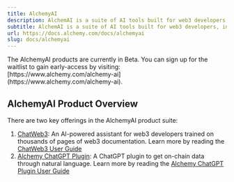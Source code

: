 ```yaml
---
title: AlchemyAI
description: AlchemAI is a suite of AI tools built for web3 developers, including products to query on-chain data through natural language and a web3 developer chat bot to help streamline workflows and solve issues.
subtitle: AlchemAI is a suite of AI tools built for web3 developers, including products to query on-chain data through natural language and a web3 developer chat bot to help streamline workflows and solve issues.
url: https://docs.alchemy.com/docs/alchemyai
slug: docs/alchemyai
---
```


<Info>
  The AlchemyAI products are currently in Beta. You can sign up for the waitlist to gain early-access by visiting: [https://www.alchemy.com/alchemy-ai](https://www.alchemy.com/alchemy-ai).
</Info>

## AlchemyAI Product Overview

There are two key offerings in the AlchemyAI product suite:

1. [ChatWeb3](/docs/chatweb3): An AI-powered assistant for web3 developers trained on thousands of pages of web3 documentation. Learn more by reading the [ChatWeb3 User Guide](/docs/chatweb3)
2. [Alchemy ChatGPT Plugin](/docs/alchemy-chatgpt-plugin): A ChatGPT plugin to get on-chain data through natural language. Learn more by reading the [Alchemy ChatGPT Plugin User Guide](/docs/alchemy-chatgpt-plugin)
